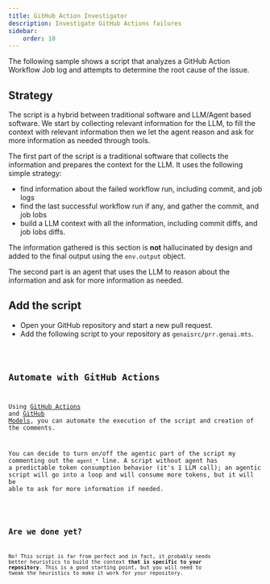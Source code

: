 ```yaml
---
title: GitHub Action Investigator
description: Investigate GitHub Actions failures
sidebar:
    order: 10
---
```



The following sample shows a script that analyzes a GitHub Action Workflow Job log and attempts to determine the root cause of the issue.

## Strategy

The script is a hybrid between traditional software and LLM/Agent based software. We start by collecting relevant information for the LLM, to fill the context with relevant information
then we let the agent reason and ask for more information as needed through tools.

The first part of the script is a traditional software that collects the information
and prepares the context for the LLM. It uses the following simple strategy:

- find information about the failed workflow run, including commit, and job logs
- find the last successful workflow run if any, and gather the commit, and job lobs
- build a LLM context with all the information, including commit diffs, and job lobs diffs.

The information gathered is this section is **not** hallucinated by design and added to the final output using the `env.output` object.

The second part is an agent that uses the LLM to reason about the information and ask for more information as needed.

## Add the script

- Open your GitHub repository and start a new pull request.
- Add the following script to your repository as `genaisrc/prr.genai.mts`.

<Code code={source} wrap={true} lang="ts" title="gai.genai.mts" />

## Automate with GitHub Actions

Using [GitHub Actions](https://docs.github.com/en/actions) and [GitHub Models](https://docs.github.com/en/github-models),
you can automate the execution of the script and creation of the comments.

You can decide to turn on/off the agentic part of the script my commenting out the `agent_*` line.
A script without agent has a predictable token consumption behavior (it's 1 LLM call);
an agentic script will go into a loop and will consume more tokens, but it will be able to ask for more information if needed.

<Code code={gasource} wrap={true} lang="yaml" title="gai.yml" />

## Are we done yet?

No! This script is far from perfect and in fact, it probably needs better heuristics to build the context **that is specific to your repository**.
This is a good starting point, but you will need to tweak the heuristics to make it work for your repository.
